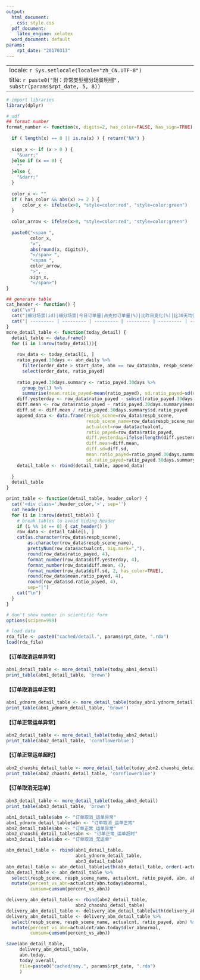 ```yaml
---
output:
  html_document:
    css: style.css
  pdf_document:
    latex_engine: xelatex
  word_document: default
params:
    rpt_date: "20170313"
---
```


---
locale: `r Sys.setlocale(locale="zh_CN.UTF-8")`
title: `r paste0("附：异常类型细分场景明细", substr(params$rpt_date, 5, 8))`
---

```r
# import libraries
library(dplyr)

# udf
## format number
format_number <- function(x, digits=2, has_color=FALSE, has_sign=TRUE) {
  
  if ( length(x) == 0 || is.na(x) ) { return("NA") }
  
  sign_x <- if (x > 0 ) {
    "&uarr;"
  }else if (x == 0) {
    ""
  }else {
    "&darr;"
  }
  
  color_x <- ""
  if ( has_color && abs(x) >= 2 ) {
      color_x <- ifelse(x>0, "style=color:red", "style=color:green")
  }
  
  color_arrow <- ifelse(x>0, "style=color:red", "style=color:green")
  
  paste0("<span ",
         color_x,
         ">",
         abs(round(x, digits)),
         "</span> ",
         "<span ",
         color_arrow,
         ">",
         sign_x,
         "</span>")
}

## generate table
cat_header <- function() {
  cat("\n")
  cat("|细分场景(id)|细分场景|今日订单量|占支付订单量(%)|比昨日变化(%)|比30天均值变化(%)|比30天均值变化(标准差)|30天内均值（%）|30天内标准差(%)|\n")
  cat("| --------- | --------- | --------- | --------- | --------- | --------- | --------- | --------- | --------- |\n")
}
more_detail_table <- function(today_detail) {
  detail_table <- data.frame()
  for (i in 1:nrow(today_detail)){
    
    row_data <- today_detail[i, ]
    ratio_payed.30days <- abn_daily %>%
      filter(order_date > start_date, abn == row_data$abn, respb_scene == row_data$respb_scene) %>%
      select(order_date, ratio_payed)
  
    ratio_payed.30days.summary <- ratio_payed.30days %>% 
      group_by(1) %>%
      summarise(mean.ratio_payed=mean(ratio_payed), sd.ratio_payed=sd(ratio_payed))
    diff.yesterday <- row_data$ratio_payed - subset(ratio_payed.30days, order_date == yesterday)$ratio_payed
    diff.mean <- row_data$ratio_payed - ratio_payed.30days.summary$mean.ratio_payed
    diff.sd <- diff.mean / ratio_payed.30days.summary$sd.ratio_payed
    append_data <- data.frame(respb_scene=row_data$respb_scene,
                              respb_scene_name=row_data$respb_scene_name,
                              actualcnt=row_data$actualcnt,
                              ratio_payed=row_data$ratio_payed,
                              diff.yesterday=ifelse(length(diff.yesterday) == 0, NA, diff.yesterday),
                              diff.mean=diff.mean,
                              diff.sd=diff.sd,
                              mean.ratio_payed=ratio_payed.30days.summary$mean.ratio_payed,
                              sd.ratio_payed=ratio_payed.30days.summary$sd.ratio_payed)
    detail_table <- rbind(detail_table, append_data)
    
  }
  detail_table
}

print_table <- function(detail_table, header_color) {
  cat('<div class=',header_color,'>', sep='')
  cat_header()
  for (i in 1:nrow(detail_table)) {
    # break tables to avoid hiding header
    if (i %% 14 == 0) { cat_header() }
    row_data <- detail_table[i, ]
    cat(as.character(row_data$respb_scene),
        as.character(row_data$respb_scene_name),
        prettyNum(row_data$actualcnt, big.mark=","),
        round(row_data$ratio_payed, 4),
        format_number(row_data$diff.yesterday, 4),
        format_number(row_data$diff.mean, 4),
        format_number(row_data$diff.sd, 2, has_color=TRUE),
        round(row_data$mean.ratio_payed, 4),
        round(row_data$sd.ratio_payed, 4),
        sep="|")
    cat("\n")
  }
}

# don't show number in scientific form
options(scipen=999)

# load data
rda_file <- paste0("cached/detail.", params$rpt_date, ".rda")
load(rda_file)
```


#### 【订单取消运单异常】

```r
abn1_detail_table <- more_detail_table(today_abn1_detail)
print_table(abn1_detail_table, 'brown')
```

#### 【订单取消运单正常】

```r
abn1_ydnorm_detail_table <- more_detail_table(today_abn1.ydnorm_detail)
print_table(abn1_ydnorm_detail_table, 'brown')
```

#### 【订单正常运单异常】

```r
abn2_detail_table <- more_detail_table(today_abn2_detail)
print_table(abn2_detail_table, 'cornflowerblue')
```

#### 【订单正常运单超时】

```r
abn2_chaoshi_detail_table <- more_detail_table(today_abn2.chaoshi_detail)
print_table(abn2_chaoshi_detail_table, 'cornflowerblue')
```

#### 【订单取消无运单】

```r
abn3_detail_table <- more_detail_table(today_abn3_detail)
print_table(abn3_detail_table, 'brown')
```

```r
abn1_detail_table$abn <- "订单取消_运单异常"
abn1_ydnorm_detail_table$abn <- "订单取消_运单正常"
abn2_detail_table$abn <- "订单正常_运单异常"
abn2_chaoshi_detail_table$abn <- "订单正常_运单超时"  
abn3_detail_table$abn <- "订单取消_无运单"

abn_detail_table <- rbind(abn1_detail_table,
                          abn1_ydnorm_detail_table,
                          abn3_detail_table)
abn_detail_table <- abn_detail_table[with(abn_detail_table, order(-actualcnt)),]
abn_detail_table <- abn_detail_table %>%
  select(respb_scene, respb_scene_name, actualcnt, ratio_payed, abn, abn) %>%
  mutate(percent_vs_abn=actualcnt/abn.today$abnormal,
         cumsum=cumsum(percent_vs_abn))

delivery_abn_detail_table <- rbind(abn2_detail_table,
                          abn2_chaoshi_detail_table)
delivery_abn_detail_table <- delivery_abn_detail_table[with(delivery_abn_detail_table, order(-actualcnt)),]
delivery_abn_detail_table <- delivery_abn_detail_table %>%
  select(respb_scene, respb_scene_name, actualcnt, ratio_payed, abn) %>%
  mutate(percent_vs_abn=actualcnt/abn.today$dlvr_abnormal,
         cumsum=cumsum(percent_vs_abn))

save(abn_detail_table,
     delivery_abn_detail_table,
     abn.today,
     today_overall,
     file=paste0("cached/smy.", params$rpt_date, ".rda")
     )
```
